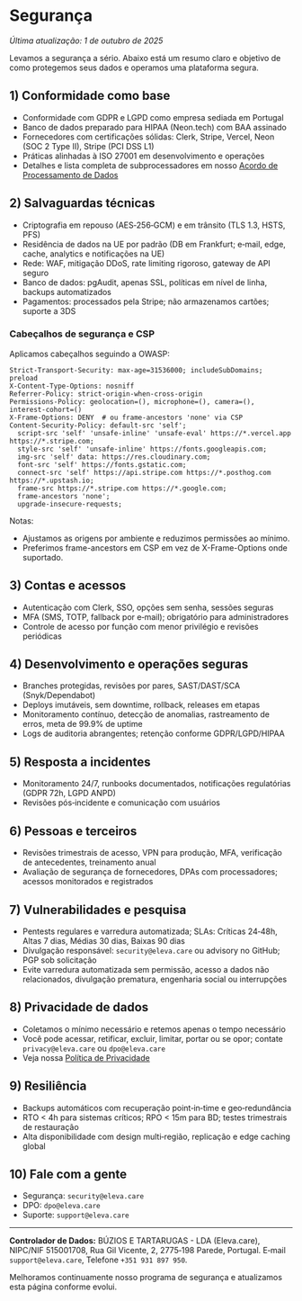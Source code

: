 # Segurança

_Última atualização: 1 de outubro de 2025_

Levamos a segurança a sério. Abaixo está um resumo claro e objetivo de como protegemos seus dados e operamos uma plataforma segura.

## 1) Conformidade como base

- Conformidade com GDPR e LGPD como empresa sediada em Portugal
- Banco de dados preparado para HIPAA (Neon.tech) com BAA assinado
- Fornecedores com certificações sólidas: Clerk, Stripe, Vercel, Neon (SOC 2 Type II), Stripe (PCI DSS L1)
- Práticas alinhadas à ISO 27001 em desenvolvimento e operações
- Detalhes e lista completa de subprocessadores em nosso [Acordo de Processamento de Dados](/pt-BR/trust/dpa)

## 2) Salvaguardas técnicas

- Criptografia em repouso (AES‑256‑GCM) e em trânsito (TLS 1.3, HSTS, PFS)
- Residência de dados na UE por padrão (DB em Frankfurt; e‑mail, edge, cache, analytics e notificações na UE)
- Rede: WAF, mitigação DDoS, rate limiting rigoroso, gateway de API seguro
- Banco de dados: pgAudit, apenas SSL, políticas em nível de linha, backups automatizados
- Pagamentos: processados pela Stripe; não armazenamos cartões; suporte a 3DS

### Cabeçalhos de segurança e CSP

Aplicamos cabeçalhos seguindo a OWASP:

```
Strict-Transport-Security: max-age=31536000; includeSubDomains; preload
X-Content-Type-Options: nosniff
Referrer-Policy: strict-origin-when-cross-origin
Permissions-Policy: geolocation=(), microphone=(), camera=(), interest-cohort=()
X-Frame-Options: DENY  # ou frame-ancestors 'none' via CSP
Content-Security-Policy: default-src 'self';
  script-src 'self' 'unsafe-inline' 'unsafe-eval' https://*.vercel.app https://*.stripe.com;
  style-src 'self' 'unsafe-inline' https://fonts.googleapis.com;
  img-src 'self' data: https://res.cloudinary.com;
  font-src 'self' https://fonts.gstatic.com;
  connect-src 'self' https://api.stripe.com https://*.posthog.com https://*.upstash.io;
  frame-src https://*.stripe.com https://*.google.com;
  frame-ancestors 'none';
  upgrade-insecure-requests;
```

Notas:

- Ajustamos as origens por ambiente e reduzimos permissões ao mínimo.
- Preferimos frame-ancestors em CSP em vez de X-Frame-Options onde suportado.

## 3) Contas e acessos

- Autenticação com Clerk, SSO, opções sem senha, sessões seguras
- MFA (SMS, TOTP, fallback por e‑mail); obrigatório para administradores
- Controle de acesso por função com menor privilégio e revisões periódicas

## 4) Desenvolvimento e operações seguras

- Branches protegidas, revisões por pares, SAST/DAST/SCA (Snyk/Dependabot)
- Deploys imutáveis, sem downtime, rollback, releases em etapas
- Monitoramento contínuo, detecção de anomalias, rastreamento de erros, meta de 99.9% de uptime
- Logs de auditoria abrangentes; retenção conforme GDPR/LGPD/HIPAA

## 5) Resposta a incidentes

- Monitoramento 24/7, runbooks documentados, notificações regulatórias (GDPR 72h, LGPD ANPD)
- Revisões pós‑incidente e comunicação com usuários

## 6) Pessoas e terceiros

- Revisões trimestrais de acesso, VPN para produção, MFA, verificação de antecedentes, treinamento anual
- Avaliação de segurança de fornecedores, DPAs com processadores; acessos monitorados e registrados

## 7) Vulnerabilidades e pesquisa

- Pentests regulares e varredura automatizada; SLAs: Críticas 24‑48h, Altas 7 dias, Médias 30 dias, Baixas 90 dias
- Divulgação responsável: `security@eleva.care` ou advisory no GitHub; PGP sob solicitação
- Evite varredura automatizada sem permissão, acesso a dados não relacionados, divulgação prematura, engenharia social ou interrupções

## 8) Privacidade de dados

- Coletamos o mínimo necessário e retemos apenas o tempo necessário
- Você pode acessar, retificar, excluir, limitar, portar ou se opor; contate `privacy@eleva.care` ou `dpo@eleva.care`
- Veja nossa [Política de Privacidade](/pt-BR/legal/privacy)

## 9) Resiliência

- Backups automáticos com recuperação point‑in‑time e geo‑redundância
- RTO < 4h para sistemas críticos; RPO < 15m para BD; testes trimestrais de restauração
- Alta disponibilidade com design multi‑região, replicação e edge caching global

## 10) Fale com a gente

- Segurança: `security@eleva.care`
- DPO: `dpo@eleva.care`
- Suporte: `support@eleva.care`

---

**Controlador de Dados:** BÚZIOS E TARTARUGAS - LDA (Eleva.care), NIPC/NIF 515001708, Rua Gil Vicente, 2, 2775‑198 Parede, Portugal. E‑mail `support@eleva.care`, Telefone `+351 931 897 950`.

Melhoramos continuamente nosso programa de segurança e atualizamos esta página conforme evolui.
